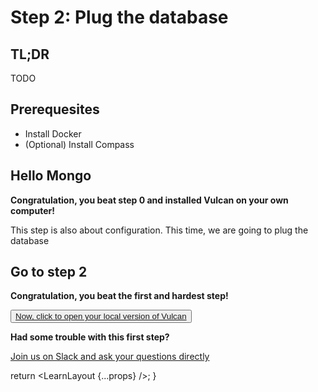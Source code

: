 
# Step 2: Plug the database

## TL;DR

TODO

## Prerequesites

- Install Docker
- (Optional) Install Compass

## Hello Mongo

**Congratulation, you beat step 0 and installed Vulcan on your own computer!**

This step is also about configuration. This time, we are going to plug the database

## Go to step 2

**Congratulation, you beat the first and hardest step!**

<Button>
  <a target="_blank" rel="noreferrer" href="/learn/mongo">
    Now, click to open your local version of Vulcan
  </a>
</Button>

**Had some trouble with this first step?**

[Join us on Slack and ask your questions directly](http://slack.vulcanjs.org/)

  return <LearnLayout {...props} />;
}

